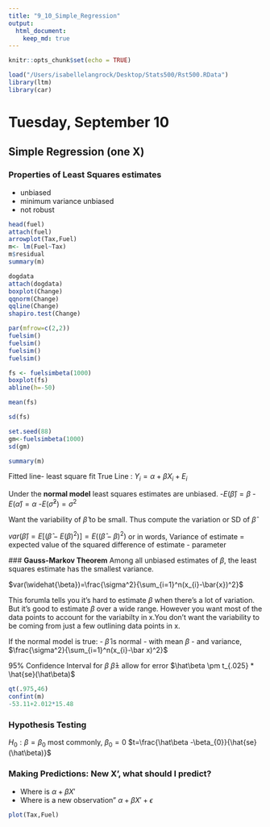 ```yaml
---
title: "9_10_Simple_Regression"
output: 
  html_document:
    keep_md: true
---
```


```r
knitr::opts_chunk$set(echo = TRUE)
```

```r
load("/Users/isabellelangrock/Desktop/Stats500/Rst500.RData")
library(ltm)
library(car) 
```

# Tuesday, September 10
## Simple Regression (one X)
### Properties of Least Squares estimates 
 - unbiased
 - minimum variance unbiased
 - not robust 
 



```r
head(fuel)
attach(fuel)
arrowplot(Tax,Fuel)
m<- lm(Fuel~Tax)
m$residual
summary(m)

dogdata
attach(dogdata)
boxplot(Change)
qqnorm(Change)
qqline(Change)
shapiro.test(Change)

```

```r
par(mfrow=c(2,2))
fuelsim()
fuelsim()
fuelsim()
fuelsim()

fs <- fuelsimbeta(1000)
boxplot(fs) 
abline(h=-50)

mean(fs)

sd(fs)

set.seed(88)
gm<-fuelsimbeta(1000)
sd(gm)

summary(m)

```


Fitted line- least square fit 
True Line : $Y_{i}=\alpha +\beta X_{i} + E_{i}$
 
 
 Under the **normal model** least squares estimates are unbiased. 
 -$E(\widehat{\beta})= \beta$
 -$E(\widehat{\alpha})= \alpha$
 -$E(\widehat{\sigma}^2)= \sigma^2$
 
 Want the variability of $\widehat{\beta}$ to be small. Thus compute the variation or SD of $\widehat{\beta}$ 
 
 $var(\widehat{\beta})=E[(\widehat{\beta}-E(\beta)^2)]= E((\widehat{\beta}-\beta)^2)$
 or in words, Variance of estimate = expected value of the squared difference of estimate - parameter
 
 ### **Gauss-Markov Theorem**
 Among all unbiased estimates of $\beta$, the least squares estimate has the smallest variance. 
 
 $var(\widehat{\beta})=\frac{\sigma^2}{\sum_{i=1}^n(x_{i}-\bar{x})^2}$
 
This forumla tells you it's hard to estimate $\beta$ when there's a lot of variation. But it's good to estimate $\beta$ over a wide range. However you want most of the data points to account for the variabilty in x.You don't want the variability to be coming from just a few outlining data points in x. 
 
If the normal model is true: 
- $\hat\beta$ is normal 
- with mean $\beta$ 
- and variance, $\frac{\sigma^2}{\sum_{i=1}^n(x_{i}-\bar x)^2}$

95% Confidence Interval for $\beta$
$\hat\beta \pm$ allow for error
$\hat\beta \pm t_{.025} * \hat{se}(\hat\beta)$

```r
qt(.975,46)
confint(m)
-53.11+2.012*15.48

```

### Hypothesis Testing 
$H_{0}: \beta = \beta_{0}$
most commonly, $\beta_{0}=0$
$t=\frac{\hat\beta -\beta_{0}}{\hat{se}(\hat\beta)}$

### Making Predictions: New X', what should I predict? 
 - Where is $\alpha +\beta X'$
 - Where is a new observation" $\alpha+ \beta X' + \epsilon$
```r
plot(Tax,Fuel)

```
 